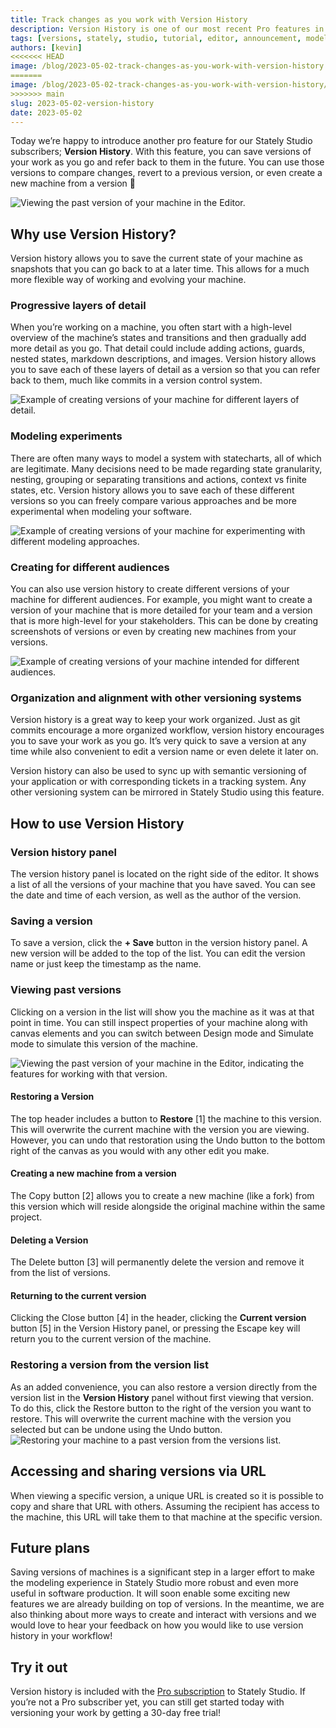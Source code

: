 ```yaml
---
title: Track changes as you work with Version History
description: Version History is one of our most recent Pro features in Stately Studio. You can track changes to your work as you go.
tags: [versions, stately, studio, tutorial, editor, announcement, modeling, statechart]
authors: [kevin]
<<<<<<< HEAD
image: /blog/2023-05-02-track-changes-as-you-work-with-version-history.png
=======
image: /blog/2023-05-02-track-changes-as-you-work-with-version-history/share.png
>>>>>>> main
slug: 2023-05-02-version-history
date: 2023-05-02
---
```


Today we’re happy to introduce another pro feature for our Stately Studio subscribers; **Version History**. With this feature, you can save versions of your work as you go and refer back to them in the future. <!--truncate-->You can use those versions to compare changes, revert to a previous version, or even create a new machine from a version 🎉

![Viewing the past version of your machine in the Editor.](2023-05-02-example-version-view-plain.png)

## Why use Version History?

Version history allows you to save the current state of your machine as snapshots that you can go back to at a later time. This allows for a much more flexible way of working and evolving your machine.

### Progressive layers of detail

When you’re working on a machine, you often start with a high-level overview of the machine’s states and transitions and then gradually add more detail as you go. That detail could include adding actions, guards, nested states, markdown descriptions, and images. Version history allows you to save each of these layers of detail as a version so that you can refer back to them, much like commits in a version control system.

![Example of creating versions of your machine for different layers of detail.](2023-05-02-example-why-layers-of-detail.png)

### Modeling experiments

There are often many ways to model a system with statecharts, all of which are legitimate. Many decisions need to be made regarding state granularity, nesting, grouping or separating transitions and actions, context vs finite states, etc. Version history allows you to save each of these different versions so you can freely compare various approaches and be more experimental when modeling your software.

![Example of creating versions of your machine for experimenting with different modeling approaches.](2023-05-02-example-why-modeling-experiments.png)

### Creating for different audiences

You can also use version history to create different versions of your machine for different audiences. For example, you might want to create a version of your machine that is more detailed for your team and a version that is more high-level for your stakeholders. This can be done by creating screenshots of versions or even by creating new machines from your versions.

![Example of creating versions of your machine intended for different audiences.](2023-05-02-example-why-audiences.png)

### Organization and alignment with other versioning systems

Version history is a great way to keep your work organized. Just as git commits encourage a more organized workflow, version history encourages you to save your work as you go. It’s very quick to save a version at any time while also convenient to edit a version name or even delete it later on.

Version history can also be used to sync up with semantic versioning of your application or with corresponding tickets in a tracking system. Any other versioning system can be mirrored in Stately Studio using this feature.

## How to use Version History

### Version history panel

The version history panel is located on the right side of the editor. It shows a list of all the versions of your machine that you have saved. You can see the date and time of each version, as well as the author of the version.

### Saving a version

To save a version, click the **+ Save** button in the version history panel. A new version will be added to the top of the list. You can edit the version name or just keep the timestamp as the name.

### Viewing past versions

Clicking on a version in the list will show you the machine as it was at that point in time. You can still inspect properties of your machine along with canvas elements and you can switch between Design mode and Simulate mode to simulate this version of the machine.

![Viewing the past version of your machine in the Editor, indicating the features for working with that version.](2023-05-02-example-version-view-explained.png)

#### Restoring a Version

The top header includes a button to **Restore** [1] the machine to this version. This will overwrite the current machine with the version you are viewing. However, you can undo that restoration using the Undo button to the bottom right of the canvas as you would with any other edit you make.

#### Creating a new machine from a version

The Copy button [2] allows you to create a new machine (like a fork) from this version which will reside alongside the original machine within the same project.

#### Deleting a Version

The Delete button [3] will permanently delete the version and remove it from the list of versions.

#### Returning to the current version

Clicking the Close button [4] in the header, clicking the **Current version** button [5] in the Version History panel, or pressing the Escape key will return you to the current version of the machine.

### Restoring a version from the version list

As an added convenience, you can also restore a version directly from the version list in the **Version History** panel without first viewing that version. To do this, click the Restore button to the right of the version you want to restore. This will overwrite the current machine with the version you selected but can be undone using the Undo button.
![Restoring your machine to a past version from the versions list.](2023-05-02-example-restore-from-version-list.png)

## Accessing and sharing versions via URL

When viewing a specific version, a unique URL is created so it is possible to copy and share that URL with others. Assuming the recipient has access to the machine, this URL will take them to that machine at the specific version.

## Future plans

Saving versions of machines is a significant step in a larger effort to make the modeling experience in Stately Studio more robust and even more useful in software production. It will soon enable some exciting new features we are already building on top of versions. In the meantime, we are also thinking about more ways to create and interact with versions and we would love to hear your feedback on how you would like to use version history in your workflow!

## Try it out

Version history is included with the [Pro subscription](https://stately.ai/pricing) to Stately Studio. If you’re not a Pro subscriber yet, you can still get started today with versioning your work by getting a 30-day free trial!
